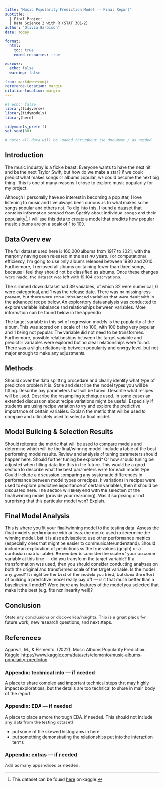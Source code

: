 ```yaml
---
title: "Music Popularity Prediction Model -- Final Report"
subtitle: |
  | Final Project 
  | Data Science 2 with R (STAT 301-2)
author: "Olivia Harbison"
date: today

format:
  html:
    toc: true
    embed-resources: true
    
execute:
  echo: false
  warning: false

from: markdown+emoji 
reference-location: margin
citation-location: margin
---
```




```r
#| echo: false
library(tidyverse)
library(tidymodels)
library(here)

tidymodels_prefer()
set.seed(80)

# note: all data will be loaded throughout the document / as needed
```

## Introduction
The music industry is a fickle beast. Everyone wants to have the next hit and be the next Taylor Swift, but how do we make a star? If we could predict what makes songs or albums popular, we could become the next big thing. This is one of many reasons I chose to explore music popularity for my project. 

Although I personally have no interest in becoming a pop star, I love listening to music and I've always been curious as to what makes some songs popular and others not. To dig into this, I found a dataset that contains information scraped from Spotify about individual songs and their popularity^[This dataset can be found [here](https://www.kaggle.com/datasets/elemento/music-albums-popularity-prediction?select=train.csv) on kaggle.]. I will use this data to create a model that predicts how popular music albums are on a scale of 1 to 100. 


## Data Overview
The full dataset used here is 160,000 albums from 1917 to 2021, with the marjority having been released in the last 40 years. For computational efficiency, I'm going to use only albums released between 1980 and 2010. Furthermore, I removed all albums containing fewer than three songs, because I feel they should not be classified as albums. Once these changes were made, the dataset was left with 19,184 observations. 

The slimmed down dataset had 39 variables, of which 32 were numerical, 6 were categorical, and 1 was the release date. There was no missingness present, but there were some imbalanced variables that were dealt with in the advanced recipe below. An exploratory data analysis was conducted to explore variable imbalance and relationships between variables. More information can be found below in the appendix. 

The target variable in this set of regression models is the popularity of the album. This was scored on a scale of 1 to 100, with 100 being very popular and 1 being not popular. The variable did not need to be transformed. Furthermore, possible relationships between the target variable and predictor variables were explored but no clear relationships were found. There was a slight relationship between popularity and energy level, but not major enough to make any adjustments.


## Methods
Should cover the data splitting procedure and clearly identify what type of prediction problem it is. State and describe the model types you will be fitting. Describe any parameters that will be tuned. Describe what recipes will be used. Describe the resampling technique used. In some cases an extended discussion about recipe variations might be useful. Especially if students are using recipe variation to try and explore the predictive importance of certain variables. Explain the metric that will be used to compare and ultimately used to select a final model.

## Model Building & Selection Results
Should reiterate the metric that will be used to compare models and determine which will be the final/winning model. Include a table of the best performing model results. Review and analysis of tuning parameters should happen here. Should further tuning be explored? Or how should tuning be adjusted when fitting data like this in the future. This would be a good section to describe what the best parameters were for each model type. Could include a discussion comparing any systematic differences in performance between model types or recipes. If variations in recipes were used to explore predictive importance of certain variables, then it should be discussed here. The section will likely end with the selection of the final/winning model (provide your reasoning). Was it surprising or not surprising that this particular model won? Explain.

## Final Model Analysis
This is where you fit your final/winning model to the testing data. Assess the final model’s performance with at least the metric used to determine the winning model, but it is also advisable to use other performance metrics (especially ones that might be easier to communicate/understand). Should include an exploration of predictions vs the true values (graph) or a confusion matrix (table). Remember to consider the scale of your outcome variable at this time — did you transform the target variable? If a transformation was used, then you should consider conducting analyses on both the original and transformed scale of the target variable. Is the model any good? It might be the best of the models you tried, but does the effort of building a predictive model really pay off — is it that much better than a baseline/null model? Were there any features of the model you selected that make it the best (e.g. fits nonlinearity well)?

## Conclusion
State any conclusions or discoveries/insights. This is a great place for future work, new research questions, and next steps.

## References
Agarwal, M., & Elemento. (2022). Music Albums Popularity Prediction. Kaggle. [https://www.kaggle.com/datasets/elemento/music-albums-popularity-prediction](https://www.kaggle.com/datasets/elemento/music-albums-popularity-prediction)


### Appendix: technical info — if needed
A place to share complex and important technical steps that may highly impact explorations, but the details are too technical to share in main body of the report.

### Appendix: EDA — if needed
A place to place a more thorough EDA, if needed. This should not include any data from the testing dataset!

- put some of the skewed histograms in here
- put something demonstrating the relationships put into the interaction terms

### Appendix: extras — if needed
Add as many appendices as needed.








